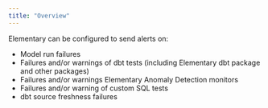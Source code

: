 ```yaml
---
title: "Overview"
---
```


Elementary can be configured to send alerts on:

- Model run failures
- Failures and/or warnings of dbt tests (including Elementary dbt package and other packages)
- Failures and/or warnings Elementary Anomaly Detection monitors
- Failures and/or warning of custom SQL tests
- dbt source freshness failures